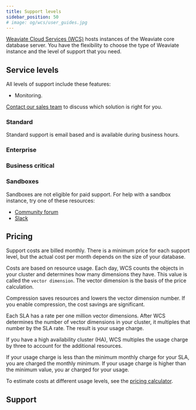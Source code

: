 ```yaml
---
title: Support levels
sidebar_position: 50
# image: og/wcs/user_guides.jpg
---
```


[Weaviate Cloud Services (WCS)](https://console.weaviate.cloud/) hosts instances of the Weaviate core database server. You have the flexibility to choose the type of Weaviate instance and the level of support that you need.

## Service levels


<SupportLevelsIntro />

All levels of support include these features:

- Monitoring. 

[Contact our sales team](https://weaviate.io/pricing#contact-sales) to discuss which solution is right for you.



### Standard

Standard support is email based and is available during business hours. 

### Enterprise

### Business critical

### Sandboxes

Sandboxes are not eligible for paid support. For help with a sandbox instance, try one of these resources:

- [Community forum](https://forum.weaviate.io)
- [Slack](https://weaviate.io/slack)

## Pricing

Support costs are billed monthly. There is a minimum price for each support level, but the actual cost per month depends on the size of your database. 

Costs are based on resource usage. Each day, WCS counts the objects in your cluster and determines how many dimensions they have. This value is called the `vector dimension`. The vector dimension is the basis of the price calculation.

Compression saves resources and lowers the vector dimension number. If you enable compression, the cost savings are significant.

Each SLA has a rate per one million vector dimensions. After WCS determines the number of vector dimensions in your cluster, it multiples that number by the SLA rate. The result is your usage charge. 

If you have a high availability cluster (HA), WCS multiples the usage charge by three to account for the additional resources. 

If your usage charge is less than the minimum monthly charge for your SLA, you are charged the monthly minimum. If your usage charge is higher than the minimum value, you ar charged for your usage. 

To estimate costs at different usage levels, see the [pricing calculator](https://weaviate.io/services/serverless).

## Support


<SupportAndTrouble />


<CustomScriptLoader/>